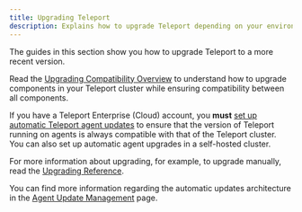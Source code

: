 ```yaml
---
title: Upgrading Teleport
description: Explains how to upgrade Teleport depending on your environment and edition.
---
```


The guides in this section show you how to upgrade Teleport to a more recent
version.

Read the [Upgrading Compatibility Overview](./upgrading/overview.mdx) to
understand how to upgrade components in your Teleport cluster while ensuring
compatibility between all components.

If you have a Teleport Enterprise (Cloud) account, you **must** [set up automatic
Teleport agent updates](./upgrading/automatic-agent-updates.mdx) to ensure that
the version of Teleport running on agents is always compatible with that of the
Teleport cluster. You can also set up automatic agent upgrades in a self-hosted
cluster.

For more information about upgrading, for example, to upgrade manually, read the
[Upgrading Reference](upgrading/upgrading.mdx).

You can find more information regarding the automatic updates architecture in the
[Agent Update Management](reference/architecture/agent-update-management.mdx) page.
